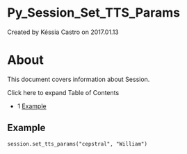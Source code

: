
# Py_Session_Set_TTS_Params 

 Created by  Késsia Castro on 2017.01.13

# About

This document covers information about Session.

Click here to expand Table of Contents

* 1 [Example](#-freeswitch--py_session_set_tts_params-)

## Example

```xml
session.set_tts_params("cepstral", "William")
```


